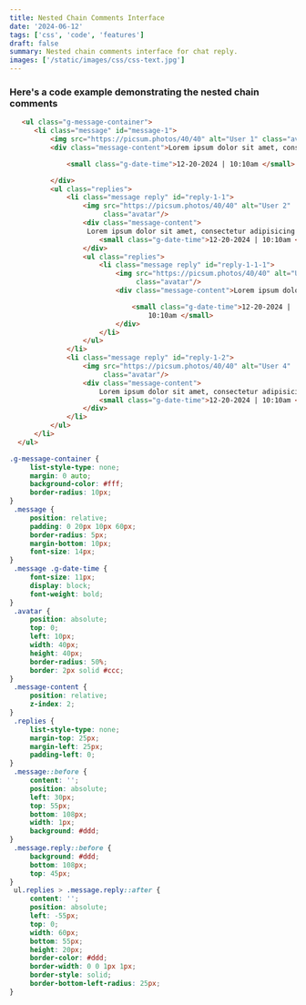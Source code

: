 ```yaml
---
title: Nested Chain Comments Interface
date: '2024-06-12'
tags: ['css', 'code', 'features']
draft: false
summary: Nested chain comments interface for chat reply.
images: ['/static/images/css/css-text.jpg']
---
```




### Here's a code example demonstrating the nested chain comments
```html
   <ul class="g-message-container">
      <li class="message" id="message-1">
          <img src="https://picsum.photos/40/40" alt="User 1" class="avatar"/>
          <div class="message-content">Lorem ipsum dolor sit amet, consectetur Lorem ipsum dolor sit amet, consectetur adipisicing elit. Asperiores earum expedita explicabo fuga harum quibusdam repellat sint sit. Alias distinctio harum illo incidunt, ipsum iusto natus quas voluptate. Ad amet assumenda cumque cupiditate deleniti doloremque facilis nobis omnis voluptate voluptates. Consequatur dignissimos dolor, doloremque earum excepturi explicabo fuga inventore ipsa laborum maxime nostrum pariatur quam quo quod quos, recusandae sed sequi tenetur unde velit? Animi aspernatur consectetur eum fugiat iste, libero molestias nemo reiciendis sequi? Consequuntur dolorem ducimus, eos et illum impedit incidunt magni nobis officiis provident, quam quia quibusdam quidem vero voluptas! Deserunt harum nemo odio placeat quo quos!

              <small class="g-date-time">12-20-2024 | 10:10am </small>

          </div>
          <ul class="replies">
              <li class="message reply" id="reply-1-1">
                  <img src="https://picsum.photos/40/40" alt="User 2"
                       class="avatar"/>
                  <div class="message-content">
                   Lorem ipsum dolor sit amet, consectetur adipisicing elit. Ipsam iure, minima quam quo sit tenetur unde voluptas. Aut cum facilis iste quam sint! Ab asperiores dicta, distinctio, doloribus ea eum fugiat itaque laboriosam laborum mollitia omnis optio, tempore! A animi architecto at cumque debitis dignissimos ducimus exercitationem expedita fugit incidunt ipsum iusto labore laudantium minima mollitia nemo nulla praesentium quas rerum sapiente sit sunt, tempora tenetur. Ab delectus distinctio dolorum explicabo impedit, neque nihil non nostrum perspiciatis voluptatem. Blanditiis culpa est eveniet, expedita nam odio omnis quisquam quos reprehenderit saepe sint, sunt tempore voluptate? Consectetur corporis debitis deleniti doloribus esse ipsum laboriosam maxime mollitia necessitatibus officiis omnis qui quod recusandae rem sed sit soluta, vel voluptas voluptatibus voluptatum! Eligendi in magnam natus optio placeat possimus repellat reprehenderit, sequi, sit unde ut vel voluptates! Cum dolores iste libero nihil nostrum quaerat. Accusantium blanditiis deleniti dolor error facilis itaque nostrum odio possimus qui voluptate? Aspernatur aut eos est fugiat magnam natus numquam saepe. Ad commodi consequuntur debitis fugit officiis optio quos sed temporibus voluptas voluptatem. Amet asperiores assumenda eum ex iste laudantium maxime optio provident quo voluptatum. A aspernatur atque, debitis esse est nihil numquam praesentium provident? Beatae cumque debitis eos exercitationem hic incidunt iste mollitia quo rerum velit. Ad culpa delectus doloremque eligendi facilis labore possimus quam, recusandae soluta! At cum delectus esse excepturi facilis impedit in inventore, modi mollitia nihil perspiciatis quae quas sapiente totam ut voluptates voluptatibus. Adipisci alias consequuntur cumque deserunt doloremque dolores dolorum ducimus est explicabo, fugit harum impedit ipsam laboriosam laborum libero, molestiae, nihil nobis provident quia quos ratione soluta suscipit velit. Consequatur cum incidunt nemo odio voluptas? Amet animi asperiores aspernatur consequuntur delectus distinctio dolorum eaque eius, explicabo harum illo, iusto laboriosam molestiae mollitia, nam nesciunt nisi perferendis possimus praesentium quas reiciendis rem vero voluptatem.
                      <small class="g-date-time">12-20-2024 | 10:10am </small>
                  </div>
                  <ul class="replies">
                      <li class="message reply" id="reply-1-1-1">
                          <img src="https://picsum.photos/40/40" alt="User 3"
                               class="avatar"/>
                          <div class="message-content">Lorem ipsum dolor sit amet, consectetur adipisicing elit. Accusantium corporis culpa eos minima natus praesentium ut! Animi architecto dolor, ducimus facere, iusto maiores nemo optio quisquam quos saepe ullam, velit.

                              <small class="g-date-time">12-20-2024 |
                                  10:10am </small>
                          </div>
                      </li>
                  </ul>
              </li>
              <li class="message reply" id="reply-1-2">
                  <img src="https://picsum.photos/40/40" alt="User 4"
                       class="avatar"/>
                  <div class="message-content">
                      Lorem ipsum dolor sit amet, consectetur adipisicing elit. Dignissimos eaque enim similique! Ab architecto consectetur dignissimos ipsam nobis quasi qui quisquam quos sint voluptatibus. Cum iure maxime nobis quas recusandae.
                      <small class="g-date-time">12-20-2024 | 10:10am </small>
                  </div>
              </li>
          </ul>
      </li>
  </ul>
```

```css
.g-message-container {
	 list-style-type: none;
	 margin: 0 auto;
	 background-color: #fff;
	 border-radius: 10px;
}
 .message {
	 position: relative;
	 padding: 0 20px 10px 60px;
	 border-radius: 5px;
	 margin-bottom: 10px;
	 font-size: 14px;
}
 .message .g-date-time {
	 font-size: 11px;
	 display: block;
	 font-weight: bold;
}
 .avatar {
	 position: absolute;
	 top: 0;
	 left: 10px;
	 width: 40px;
	 height: 40px;
	 border-radius: 50%;
	 border: 2px solid #ccc;
}
 .message-content {
	 position: relative;
	 z-index: 2;
}
 .replies {
	 list-style-type: none;
	 margin-top: 25px;
	 margin-left: 25px;
	 padding-left: 0;
}
 .message::before {
	 content: '';
	 position: absolute;
	 left: 30px;
	 top: 55px;
	 bottom: 108px;
	 width: 1px;
	 background: #ddd;
}
 .message.reply::before {
	 background: #ddd;
	 bottom: 108px;
	 top: 45px;
}
 ul.replies > .message.reply::after {
	 content: '';
	 position: absolute;
	 left: -55px;
	 top: 0;
	 width: 60px;
	 bottom: 55px;
	 height: 20px;
	 border-color: #ddd;
	 border-width: 0 0 1px 1px;
	 border-style: solid;
	 border-bottom-left-radius: 25px;
}

```



